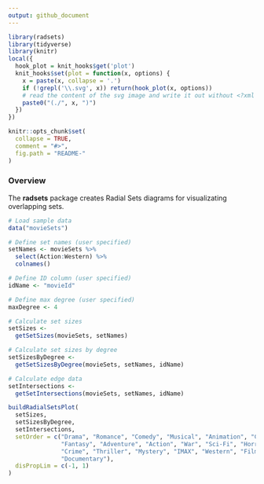 ```yaml
---
output: github_document
---
```


<!-- README.md is generated from README.Rmd. Please edit that file -->

```r
library(radsets)
library(tidyverse)
library(knitr)
local({
  hook_plot = knit_hooks$get('plot')
  knit_hooks$set(plot = function(x, options) {
    x = paste(x, collapse = '.')
    if (!grepl('\\.svg', x)) return(hook_plot(x, options))
    # read the content of the svg image and write it out without <?xml ... ?>
    paste0("(./", x, ")")
  })
})
```

```r
knitr::opts_chunk$set(
  collapse = TRUE,
  comment = "#>",
  fig.path = "README-"
)
```

### Overview

The **radsets** package creates Radial Sets diagrams for visualizating overlapping sets. 

```r
# Load sample data
data("movieSets")

# Define set names (user specified)
setNames <- movieSets %>%
  select(Action:Western) %>%
  colnames()

# Define ID column (user specified)
idName <- "movieId"

# Define max degree (user specified)
maxDegree <- 4

# Calculate set sizes
setSizes <-
  getSetSizes(movieSets, setNames)

# Calculate set sizes by degree
setSizesByDegree <-
  getSetSizesByDegree(movieSets, setNames, idName)

# Calculate edge data
setIntersections <-
  getSetIntersections(movieSets, setNames, idName)

buildRadialSetsPlot(
  setSizes,
  setSizesByDegree,
  setIntersections,
  setOrder = c("Drama", "Romance", "Comedy", "Musical", "Animation", "Children", 
               "Fantasy", "Adventure", "Action", "War", "Sci-Fi", "Horror", 
               "Crime", "Thriller", "Mystery", "IMAX", "Western", "Film-Noir", 
               "Documentary"),
  disPropLim = c(-1, 1)
)
```
